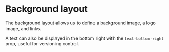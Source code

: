  
 
<Meta of={BackgroundStories} />
 
# Background layout

The background layout allows us to define a background image,
a logo image, and links.

A text can also be displayed in the bottom right with the `text-bottom-right` prop,
useful for versioning control.
 
<Canvas of={BackgroundStories.WithImageLogoAndSlot} />

<Controls />